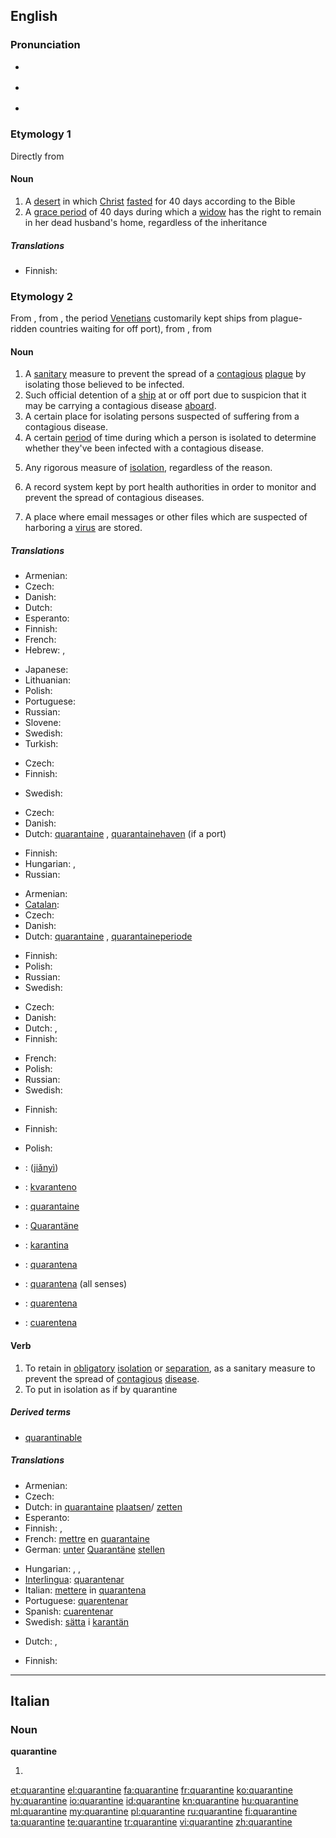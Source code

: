 {{was wotd|2009|April|21}}
==English==

===Pronunciation===
* {{a|UK}} {{IPA|/ˈkwɒɹ.ən.tiːn/|/ˈkwɒɹ.ən.taɪn/}}
* {{a|US}} {{IPA|/ˈkwɑɹ.ən.tin/|/ˈkwɔɹ.ən.tin/}}
* {{audio|en-us-quarantine.ogg|Audio (US)}}

===Etymology 1===
Directly from {{etyl|la}} {{term|quadraginta||lang=la|forty}}

====Noun====
{{en-noun}}

# A [[desert]] in which [[Christ]] [[fast]]ed for 40 days according to the Bible
# A [[grace period]] of 40 days during which a [[widow]] has the right to remain in her dead husband's home, regardless of the inheritance

=====Translations=====
{{trans-top|desert in which Christ fasted}}
* Finnish: {{t-|fi|erämaa}}
{{trans-mid}}
{{trans-bottom}}

===Etymology 2===
From {{etyl|it}} {{term|quarantina|lang=it||forty}}, from {{term|quarantina giorni|lang=it||forty days}}, the period [[Venetian]]s customarily kept ships from plague-ridden countries waiting for off port), from {{term|quaranta||lang=it|forty}}, from {{etyl|la}} {{term|quadraginta||lang=la|forty}}
{{wikipedia}}

====Noun====
{{en-noun}}

# A [[sanitary]] measure to prevent the spread of a [[contagious]] [[plague]] by isolating those believed to be infected.
# Such official detention of a [[ship]] at or off port due to suspicion that it may be carrying a contagious disease [[aboard]].
# A certain place for isolating persons suspected of suffering from a contagious disease.
# A certain [[period]] of time during which a person is isolated to determine whether they've been infected with a contagious disease.
# {{by extension}} Any rigorous measure of [[isolation]], regardless of the reason.
# A record system kept by port health authorities in order to monitor and prevent the spread of contagious diseases.
# {{computing}} A place where email messages or other files which are suspected of harboring a [[virus]] are stored.

=====Translations=====
{{trans-top|sanitary measure isolating infected people}}
* Armenian: {{t-|hy|կարանտին|tr=karantin}}
* Czech: {{t+|cs|karanténa|f}}
* Danish: {{t-|da|karantæne|c}}
* Dutch: {{t+|nl|quarantaine|f}}
* Esperanto: {{t-|eo|kvaranteno|xs=Esperanto}}
* Finnish: {{t+|fi|karanteeni}}
* French: {{t+|fr|quarantaine|f}}
* Hebrew: {{t|he|הסגר|m|alt=הֶסְגֵּר|tr=hesger}},  {{t|he|קרנטינה|f|alt=קָרַנְטִינָה|tr=qarantina}}
{{trans-mid}}
* Japanese: {{t|ja|検疫|tr=けんえき, ken'eki|sc=Jpan}}
* Lithuanian: {{t|lt|karantinas|m|xs=Lithuanian}}
* Polish: {{t|pl|kwarantanna|f}}
* Portuguese: {{t|pt|quarentena|f}}
* Russian: {{t+|ru|карантин|m|tr=karantín}}
* Slovene: {{t-|sl|karantena|f}}
* Swedish: {{t-|sv|karantän|c}}
* Turkish: {{t|tr|karantina}}
{{trans-bottom}}

{{trans-top|detention of ship}}
* Czech: {{t+|cs|karanténa|f}}
* Finnish: {{t+|fi|karanteeni}}
{{trans-mid}}
* Swedish: {{t-|sv|karantän}}
{{trans-bottom}}

{{trans-top|place for isolating persons}}
* Czech: {{t+|cs|karanténa|f}}
* Danish: {{t-|da|karantæne|c}}
* Dutch: [[quarantaine]] {{f}}, [[quarantainehaven]] (if a port)
{{trans-mid}}
* Finnish: {{t+|fi|karanteeni}}
* Hungarian: {{t|hu|karantén}},  {{t|hu|vesztegzár}}
* Russian: {{t|ru|изолятор|m|tr=izoljátor}}
{{trans-bottom}}

{{trans-top|period of isolation}}
* Armenian: {{t-|hy|կարանտին|tr=karantin}}
* [[Catalan]]: {{t+|ca|quarantena|f}}
* Czech: {{t+|cs|karanténa|f}}
* Danish: {{t-|da|karantæne|c}}
* Dutch: [[quarantaine]] {{f}}, [[quarantaineperiode]] {{f}}
{{trans-mid}}
* Finnish: {{t+|fi|karanteeni}}
* Polish: {{t|pl|kwarantanna|f}}
* Russian: {{t+|ru|карантин|m|tr=karantín}}
* Swedish: {{t-|sv|karantän}}
{{trans-bottom}}

{{trans-top|any rigorous measure of isolation}}
* Czech: {{t+|cs|karanténa|f}}
* Danish: {{t-|da|karantæne|c}}
* Dutch: {{t+|nl|quarantaine|f}}, {{t+|nl|afzondering|f}}
* Finnish: {{t+|fi|karanteeni}}
{{trans-mid}}
* French: {{t+|fr|quarantaine|f}}
* Polish: {{t|pl|kwarantanna|f}}
* Russian: {{t+|ru|карантин|m|tr=karantín}}
* Swedish: {{t-|sv|karantän}}
{{trans-bottom}}

{{trans-top|record system}}
* Finnish: {{t+|fi|karanteeni}}
{{trans-mid}}
{{trans-bottom}}

{{trans-top|storage for suspected files}}
* Finnish: {{t+|fi|karanteeni}}
{{trans-mid}}
* Polish: {{t|pl|kwarantanna|f}}
{{trans-bottom}}

{{checktrans-top}}
* {{ttbc|Mandarin}}: {{zh-ts|檢疫|检疫}} ([[jiǎnyì]])
* {{ttbc|Esperanto}}: [[kvaranteno]]
* {{ttbc|French}}: [[quarantaine]] {{f}}
* {{ttbc|German}}: [[Quarantäne]] {{f}}
* {{ttbc|Indonesian}}: [[karantina]]
{{trans-mid}}
* {{ttbc|Interlingua}}: [[quarantena]]
* {{ttbc|Italian}}: [[quarantena#Italian|quarantena]] {{f}} (all senses)
* {{ttbc|Portuguese}}: [[quarentena]] {{f}}
* {{ttbc|Spanish}}: [[cuarentena]] {{f}}
{{trans-bottom}}

====Verb====
{{en-verb|quarantin|ing}}

# To retain in [[obligatory]] [[isolation]] or [[separation]], as a sanitary measure to prevent the spread of [[contagious]] [[disease]].
# To put in isolation as if by quarantine

=====Derived terms=====
* [[quarantinable]]

=====Translations=====
{{trans-top|to retain in obligatory isolation or separation as a sanitary prevention}}
* Armenian: {{t|hy|կարանտինի ենթարկել|tr=karantini ent’arkel}}
* Czech: {{t+|cs|dát}} {{t+|cs|do}} {{t+|cs|karanténa|alt=karantény}}
* Dutch: in [[quarantaine]] [[plaatsen]]/ [[zetten]]
* Esperanto: {{t-|eo|kvaranteni|xs=Esperanto}}
* Finnish: {{t+|fi|panna}} {{t+|fi|karanteeni|alt=karanteeniin}},  {{t+|fi|eristää}}
* French: [[mettre]] en [[quarantaine]]
* German: [[unter]] [[Quarantäne]] [[stellen]]
{{trans-mid}}
* Hungarian: {{t|hu|elkülönít}},  {{t|hu|karanténba helyez}},  {{t|hu|karanténba zár}}
* [[Interlingua]]: [[quarantenar]]
* Italian: [[mettere]] in [[quarantena]]
* Portuguese: [[quarentenar]]
* Spanish: [[cuarentenar]]
* Swedish: [[sätta]] i [[karantän]]
{{trans-bottom}}

{{trans-top|put in isolation as if by quarantine}}
* Dutch: {{t+|nl|afzonderen}}, {{t+|nl|isoleren}}
{{trans-mid}}
* Finnish: {{t+|fi|eristää}}
{{trans-bottom}}

----

==Italian==

===Noun===
'''quarantine''' {{f}}

# {{plural of|[[quarantina]]|lang=Italian}}

[[et:quarantine]]
[[el:quarantine]]
[[fa:quarantine]]
[[fr:quarantine]]
[[ko:quarantine]]
[[hy:quarantine]]
[[io:quarantine]]
[[id:quarantine]]
[[kn:quarantine]]
[[hu:quarantine]]
[[ml:quarantine]]
[[my:quarantine]]
[[pl:quarantine]]
[[ru:quarantine]]
[[fi:quarantine]]
[[ta:quarantine]]
[[te:quarantine]]
[[tr:quarantine]]
[[vi:quarantine]]
[[zh:quarantine]]